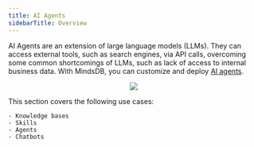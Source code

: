 ```yaml
---
title: AI Agents
sidebarTitle: Overview
---
```


AI Agents are an extension of large language models (LLMs). They can access external tools, such as search engines, via API calls, overcoming some common shortcomings of LLMs, such as lack of access to internal business data. With MindsDB, you can customize and deploy [AI agents](/mindsdb_sql/agents/agent).

<p align="center">
  <img src="/assets/use_cases/ai_agents.jpg" />
</p>

This section covers the following use cases:
    
    - Knowledge bases
    - Skills
    - Agents
    - Chatbots
